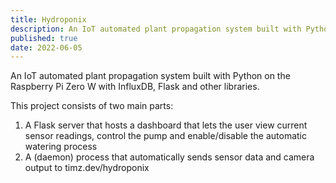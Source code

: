```yaml
---
title: Hydroponix
description: An IoT automated plant propagation system built with Python.
published: true
date: 2022-06-05
---
```


An IoT automated plant propagation system built with Python on the Raspberry Pi Zero W
with InfluxDB, Flask and other libraries.

This project consists of two main parts:

1. A Flask server that hosts a dashboard that lets the user view current sensor readings, control the pump and enable/disable the automatic watering process
2. A (daemon) process that automatically sends sensor data and camera output to timz.dev/hydroponix
